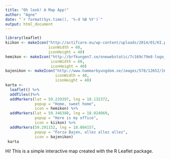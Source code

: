```yaml
---
title: "Oh look! A Map App!"
author: "Agne"
date: "`r format(Sys.time(), '%-d %B %Y')`"
output: html_document
---
```


```r
library(leaflet)
kiikon <- makeIcon("http://actifcare.eu/wp-content/uploads/2014/01/KI.png",
                   iconWidth = 60,
                   iconHeight = 40)
hemikon <- makeIcon("http://brfkungen7.se/onewebstatic/7c169c79e8-logo_7Kungen_JPG_opt.jpg",
                    iconWidth = 60,
                    iconHeight = 40)
bajenikon <- makeIcon("http://www.hammarbyungdom.se/images/578/12652/164818.PNG",
                      iconWidth = 40,
                      iconHeight = 40)
karta <-
  leaflet() %>%
  addTiles()%>%
  addMarkers(lat = 59.229397, lng = 18.132372,
             popup = "Home, sweet home",
             icon = hemikon) %>%
  addMarkers(lat = 59.346388, lng = 18.024069,
             popup = "Here is my office",
             icon = kiikon) %>%
  addMarkers(59.291152, lng = 18.084157,
             popup = "Forza Bajen, allez allez allez",
             icon = bajenikon)
 karta
```

Hi! This is a simple interactive map created with the R Leaflet package.
